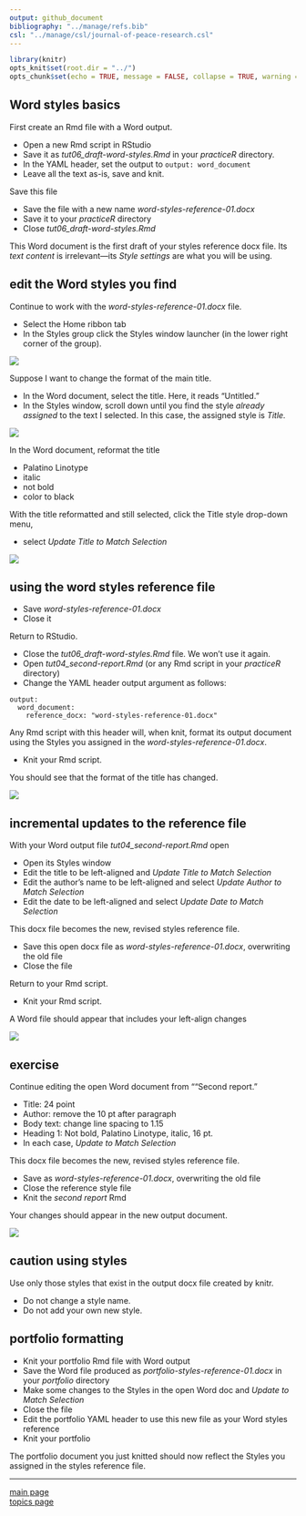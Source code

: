 ```yaml
---
output: github_document
bibliography: "../manage/refs.bib" 
csl: "../manage/csl/journal-of-peace-research.csl"
---
```


```r
library(knitr)
opts_knit$set(root.dir = "../")
opts_chunk$set(echo = TRUE, message = FALSE, collapse = TRUE, warning = FALSE, cache = TRUE, cache.path = "tut-10-cache/02-", fig.path = "tut-10-images/02-")
```




## Word styles basics 


First create an Rmd file with a Word output.  

- Open a new Rmd script in RStudio 
- Save it as *tut06_draft-word-styles.Rmd* in your *practiceR* directory. 
- In the YAML header, set the output to `output: word_document` 
- Leave all the text as-is, save and knit. 


Save this file

- Save the file with a new name *word-styles-reference-01.docx* 
- Save it to your *practiceR* directory 
- Close *tut06_draft-word-styles.Rmd*

This Word document is the first draft of your styles reference docx file. Its *text content* is irrelevant---its *Style settings* are what you will be using.






## edit the Word styles you find

Continue to work with the *word-styles-reference-01.docx* file. 

- Select the Home ribbon tab  
- In the Styles group click the Styles window launcher (in the lower right corner of the group).

![](tut-10-images/styles-bar-02.png)


Suppose I want to change the format of the main title. 

- In the Word document, select the title. Here, it reads "Untitled."
- In the Styles window, scroll down until you find the style *already assigned* to the text I selected. In this case, the assigned style is *Title.*



![](tut-10-images/edit-title-format-01.png)

In the Word document, reformat the title 

- Palatino Linotype 
- italic  
- not bold  
- color to black  

With the title reformatted and still selected, click the Title style drop-down menu,  

- select *Update Title to Match Selection*
 
 
![](tut-10-images/edit-title-format-02.png) 
 
 






## using the word styles reference file 

- Save *word-styles-reference-01.docx*  
- Close it  

Return to RStudio. 

- Close the *tut06_draft-word-styles.Rmd* file. We won’t use it again. 
- Open *tut04_second-report.Rmd* (or any Rmd script in your *practiceR* directory) 
- Change the YAML header output argument as follows: 


<pre class="r"><code>output:
  word_document:
    reference_docx: "word-styles-reference-01.docx"</code></pre>


Any Rmd script with this header will, when knit, format its output document using the Styles you assigned in the *word-styles-reference-01.docx*. 

- Knit your Rmd script. 

You should see that the format of the title has changed. 
 
 
![](tut-10-images/styles-result-01.png) 


## incremental updates to the reference file 

With your Word output file *tut04_second-report.Rmd* open  

- Open its Styles window  
- Edit the title to be left-aligned and *Update Title to Match Selection* 
- Edit the author's name to be left-aligned and select *Update Author to Match Selection* 
- Edit the date to be left-aligned and select *Update Date to Match Selection* 

This docx file becomes the new, revised styles reference file. 

- Save this open docx file as *word-styles-reference-01.docx*, overwriting the old file 
- Close the file 

Return to your Rmd script. 

- Knit your Rmd script.

A Word file should appear that includes your left-align changes 

![](tut-10-images/styles-result-02.png) 


## exercise

Continue editing the open Word document from ""Second report."

- Title: 24 point
- Author: remove the 10 pt after paragraph  
- Body text: change line spacing to 1.15 
- Heading 1: Not bold, Palatino Linotype, italic, 16 pt. 
- In each case, *Update to Match Selection* 

This docx file becomes the new, revised styles reference file. 

- Save as *word-styles-reference-01.docx*, overwriting the old file 
- Close the reference style file 
- Knit the *second report* Rmd 

Your changes should appear in the new output document. 

![](tut-10-images/styles-result-03.png) 
 
 
## caution using styles 

Use only those styles that exist in the output docx file created by knitr.  

- Do not change a style name. 
- Do not add your own new style. 


## portfolio formatting

- Knit your portfolio Rmd file with Word output  
- Save the Word file produced as *portfolio-styles-reference-01.docx* in your *portfolio* directory  
- Make some changes to the Styles in the open Word doc and *Update to Match Selection* 
- Close the  file  
- Edit the portfolio YAML header to use this new file as your Word styles reference  
- Knit your portfolio  

The portfolio document you just knitted should now reflect the Styles you assigned in the styles reference file. 





 

 
---

[main page](../README.md)<br> 
[topics page](../README-by-topic.md)




